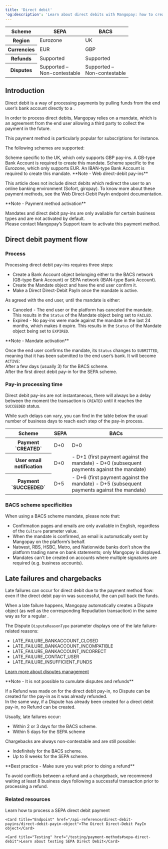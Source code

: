 ```yaml
---
title: 'Direct debit'  
'og:description': 'Learn about direct debits with Mangopay: how to create a bank account, set up a mandate and make a pay-in with BACS or SEPA schemes.'  
---
```

  

<table>
    <thead>
        <tr>
            <th class="header">Scheme</th>
            <th class="header">SEPA</th>
            <th class="header">BACS</th>
        </tr>
    </thead>
    <tbody>
        <tr>
            <th class="header">Region</th>
            <td class="content">
                Eurozone
            </td>
            <td class="content">
                UK
            </td>
            </tr>
        <tr>
            <th class="header">Currencies</th>
            <td class="content">
                EUR
            </td>
            <td class="content">
                GBP
            </td>
            </tr>
        <tr>
            <th class="header">Refunds</th>
            <td class="content">
                Supported
            </td>
            <td class="content">
                Supported
            </td>
            </tr>
        <tr>
            <th class="header">Disputes</th>
            <td class="content">
                Supported –<br/>Non-contestable
            </td>
            <td class="content">
                Supported –<br/>Non-contestable
            </td>
            </tr>
    </tbody>
</table>  


## Introduction  

Direct debit is a way of processing payments by pulling funds from the end user’s bank account directly to a <Wallet content="wallet" />.  

In order to process direct debits, Mangopay relies on a mandate, which is an agreement from the end user allowing a third party to collect the payment in the future.  

This payment method is particularly popular for subscriptions for instance.  

The following schemes are supported: 

<CardGroup cols={2}>  
    <Card title="BACS">  
        Scheme specific to the UK, which only supports GBP pay-ins. A GB-type Bank Account is required to create this mandate.  
    </Card>  
    <Card title="SEPA">  
        Scheme specific to the Eurozone, which only supports EUR. An IBAN-type Bank Account is required to create this mandate.  
    </Card>  
</CardGroup>  

<Note>  
**Note - Web direct-debit pay-ins** 
  
This article does not include direct debits which redirect the user to an online banking environment (Sofort, giropay). To know more about these payment methods, see the Web Direct-Debit PayIn endpoint documentation.  
</Note>  

<Note>  
**Note - Payment method activation** 
  
Mandates and direct debit pay-ins are only available for certain business types and are not activated by default.  
Please contact Mangopay’s Support team to activate this payment method.  
</Note>  

## Direct debit payment flow  

### Process  

Processing direct debit pay-ins requires three steps:  
- Create a Bank Account object belonging either to the BACS network (GB-type Bank Account) or SEPA network (IBAN-type Bank Account).  
- Create the Mandate object and have the end user confirm it.  
- Make a Direct Direct-Debit PayIn once the mandate is active.  

As agreed with the end user, until the mandate is either:  
- Canceled - The end user or the platform has canceled the mandate. This results in the `Status` of the Mandate object being set to `FAILED`.  
- Expired - No pay-ins were made against the mandate in the last 24 months, which makes it expire. This results in the `Status` of the Mandate object being set to `EXPIRED`.  

<Note>  
**Note - Mandate activation** 
  
Once the end user confirms the mandate, its `Status` changes to `SUBMITTED`, meaning that it has been submitted to the end user’s bank. It will become `ACTIVE`:  
After a few days (usually 3) for the BACS scheme.  
After the first direct debit pay-in for the SEPA scheme.  
</Note>  

### Pay-in processing time  

Direct debit pay-ins are not instantaneous, there will always be a delay between the moment the transaction is `CREATED` until it reaches the `SUCCEEDED` status.  

While such delays can vary, you can find in the table below the usual number of business days to reach each step of the pay-in process.

<table>
    <thead>
        <tr>
            <th class="header">Scheme</th>
            <th class="content">SEPA</th>
            <th class="content">BACs</th>
        </tr>
    </thead>
    <tbody>
        <tr>
            <th class="header">Payment `CREATED`</th>
            <td class="content">D+0</td>
            <td class="content">D+0</td>
        </tr>
        <tr>
            <th class="header">User email notification</th>
            <td class="content">D+0</td>
            <td class="content">
                - D+1 (first payment against the mandate)
                - D+0 (subsequent payments against the mandate)
            </td>
        </tr>
        <tr>
            <th class="header">Payment `SUCCEEDED`</th>
            <td class="content">D+5</td>
            <td class="content">
                - D+6 (first payment against the mandate)
                - D+5 (subsequent payments against the mandate)
            </td>
        </tr>
    </tbody>
</table> 

### BACS scheme specificities  

When using a BACS scheme mandate, please note that:  
- Confirmation pages and emails are only available in English, regardless of the `Culture` parameter value.  
- When the mandate is confirmed, an email is automatically sent by Mangopay on the platform’s behalf.  
- Natwest, RBS, HSBC, Metro, and Nationwide banks don’t show the platform trading name on bank statements; only Mangopay is displayed.  
- Mandates can't be created on accounts where multiple signatures are required (e.g. business accounts).  

## Late failures and chargebacks  

Late failures can occur for direct debit due to the payment method flow: even if the direct debit pay-in was successful, the <Issuer content="issuing bank" /> can pull back the funds.  

When a late failure happens, Mangopay automatically creates a Dispute object (as well as the corresponding Repudiation transaction) in the same way as for a regular <Chargeback content="chargeback" />.  

The Dispute `DisputeReasonType` parameter displays one of the late failure-related reasons:  
- LATE_FAILURE_BANKACCOUNT_CLOSED  
- LATE_FAILURE_BANKACCOUNT_INCOMPATIBLE  
- LATE_FAILURE_BANKACCOUNT_INCORRECT  
- LATE_FAILURE_CONTACT_USER  
- LATE_FAILURE_INSUFFICIENT_FUNDS

<a href="/concepts/payments/disputes">Learn more about disputes management</a>  

<Note>  
**Note - It is not possible to cumulate disputes and refunds** 
  
If a Refund was made on for the direct debit pay-in, no Dispute can be created for the pay-in as it was already refunded.  
In the same way, if a Dispute has already been created for a direct debit pay-in, no Refund can be created.  
</Note>  

Usually, late failures occur:  
- Within 2 or 3 days for the BACS scheme.  
- Within 5 days for the SEPA scheme  

Chargebacks are always non-contestable and are still possible:  
- Indefinitely for the BACS scheme.  
- Up to 8 weeks for the SEPA scheme.  

<Note>  
**Best practice - Make sure you wait prior to doing a refund** 
  
To avoid conflicts between a refund and a chargeback, we recommend waiting at least 8 business days following a successful transaction prior to processing a refund.   
</Note>  

### Related resources  

<CardGroup col={2}> 
    <Card title="How to" href="/how-to/process-sepa-direct-debit-payment">Learn how to process a SEPA direct debit payment</Card>  

    <Card title="Endpoint" href="/api-reference/direct-debit-payins/direct-debit-payin-object">The Direct Direct-Debit PayIn object</Card>  

    <Card title="Testing" href="/testing/payment-methods#sepa-direct-debit">Learn about testing SEPA Direct Debit</Card>
</CardGroup>